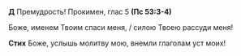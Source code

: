 **Д** Премудрость! Прокимен, глас 5 **(Пс 53:3-4)**

Боже, именем Твоим спаси меня, / силою Твоею рассуди меня!

**Стих** Боже, услышь молитву мою, внемли глаголам уст моих!
